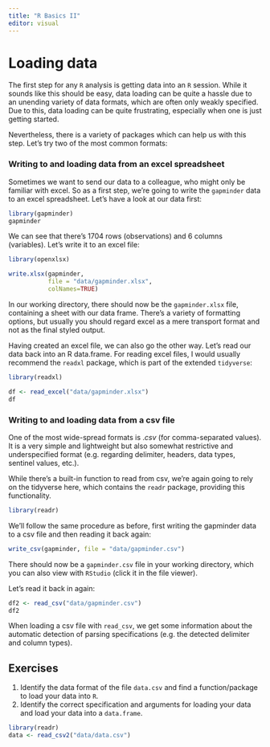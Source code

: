 ```yaml
---
title: "R Basics II"
editor: visual
---
```


# Loading data

The first step for any `R` analysis is getting data into an `R` session. While it sounds like this should be easy, data loading can be quite a hassle due to an unending variety of data formats, which are often only weakly specified. Due to this, data loading can be quite frustrating, especially when one is just getting started.

Nevertheless, there is a variety of packages which can help us with this step. Let's try two of the most common formats:

### Writing to and loading data from an excel spreadsheet

Sometimes we want to send our data to a colleague, who might only be familiar with excel. So as a first step, we're going to write the `gapminder` data to an excel spreadsheet. Let's have a look at our data first:

```r
library(gapminder)
gapminder
```

We can see that there's 1704 rows (observations) and 6 columns (variables). Let's write it to an excel file:

```r
library(openxlsx)

write.xlsx(gapminder,
           file = "data/gapminder.xlsx",
           colNames=TRUE)
```

In our working directory, there should now be the `gapminder.xlsx` file, containing a sheet with our data frame. There's a variety of formatting options, but usually you should regard excel as a mere transport format and not as the final styled output.

Having created an excel file, we can also go the other way. Let's read our data back into an R data.frame. For reading excel files, I would usually recommend the `readxl` package, which is part of the extended `tidyverse`:

```r
library(readxl)

df <- read_excel("data/gapminder.xlsx")
df
```

### Writing to and loading data from a csv file

One of the most wide-spread formats is .*csv* (for comma-separated values). It is a very simple and lightweight but also somewhat restrictive and underspecified format (e.g. regarding delimiter, headers, data types, sentinel values, etc.).

While there's a built-in function to read from csv, we're again going to rely on the tidyverse here, which contains the `readr` package, providing this functionality.

```r
library(readr)
```

We'll follow the same procedure as before, first writing the gapminder data to a csv file and then reading it back again:

```r
write_csv(gapminder, file = "data/gapminder.csv")
```

There should now be a `gapminder.csv` file in your working directory, which you can also view with `RStudio` (click it in the file viewer).

Let's read it back in again:

```r
df2 <- read_csv("data/gapminder.csv")
df2
```

When loading a csv file with `read_csv`, we get some information about the automatic detection of parsing specifications (e.g. the detected delimiter and column types).

## Exercises

1.  Identify the data format of the file `data.csv` and find a function/package to load your data into `R`.
2.  Identify the correct specification and arguments for loading your data and load your data into a `data.frame`.

```r
library(readr)
data <- read_csv2("data/data.csv")
```

\
